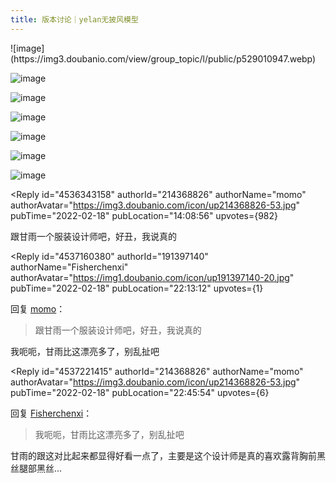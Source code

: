 ```yaml
---
title: 版本讨论｜yelan无披风模型
---
```



<Forum groupName="原神" groupUrl="https://www.douban.com/group/genshin/" archivedAt="2025-05-16T16:46:37.963Z">
  <Post
    id="260373392"
    title="版本讨论｜yelan无披风模型"
    url="https://www.douban.com/group/topic/260373392/?_spm_id=MTM5OTM5ODI2"
    pubTime="2022-10-23"
    highlightUserId="191397140"
  >
![image](https://img3.doubanio.com/view/group_topic/l/public/p529010947.webp)

![image](https://img9.doubanio.com/view/group_topic/l/public/p529010954.webp)

![image](https://img9.doubanio.com/view/group_topic/l/public/p529010946.webp)

![image](https://img3.doubanio.com/view/group_topic/l/public/p529010952.webp)

![image](https://img9.doubanio.com/view/group_topic/l/public/p529010956.webp)

![image](https://img1.doubanio.com/view/group_topic/l/public/p529010950.webp)

![image](https://img9.doubanio.com/view/group_topic/l/public/p529010955.webp)

<Reply
  id="4536343158"
  authorId="214368826"
  authorName="momo"
  authorAvatar="https://img3.doubanio.com/icon/up214368826-53.jpg"
  pubTime="2022-02-18"
  pubLocation="14:08:56"
  upvotes={982}
>
跟甘雨一个服装设计师吧，好丑，我说真的
</Reply>

<Reply
  id="4537160380"
  authorId="191397140"
  authorName="Fisherchenxi"
  authorAvatar="https://img1.doubanio.com/icon/up191397140-20.jpg"
  pubTime="2022-02-18"
  pubLocation="22:13:12"
  upvotes={1}
>
回复 [momo](https://www.douban.com/people/214368826/)：
 > 跟甘雨一个服装设计师吧，好丑，我说真的

我呃呃，甘雨比这漂亮多了，别乱扯吧
</Reply>

<Reply
  id="4537221415"
  authorId="214368826"
  authorName="momo"
  authorAvatar="https://img3.doubanio.com/icon/up214368826-53.jpg"
  pubTime="2022-02-18"
  pubLocation="22:45:54"
  upvotes={6}
>
回复 [Fisherchenxi](https://www.douban.com/people/191397140/)：
 > 我呃呃，甘雨比这漂亮多了，别乱扯吧

甘雨的跟这对比起来都显得好看一点了，主要是这个设计师是真的喜欢露背胸前黑丝腿部黑丝\...
</Reply>
  </Post>
</Forum>
